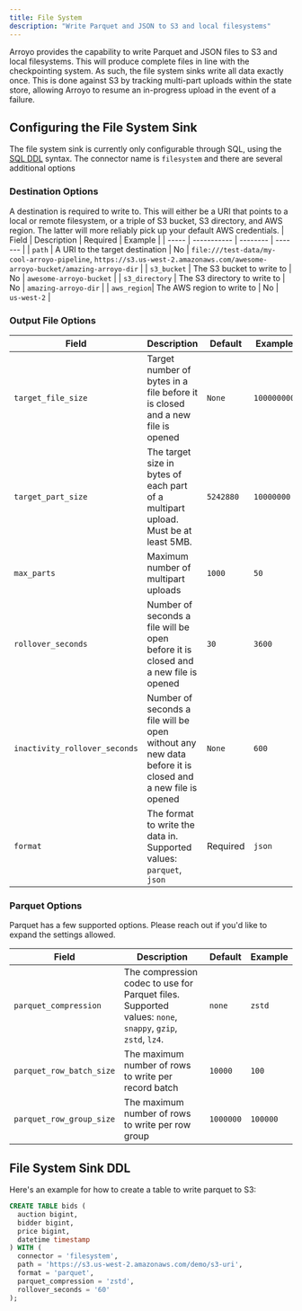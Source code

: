 ```yaml
---
title: File System
description: "Write Parquet and JSON to S3 and local filesystems"
---
```


Arroyo provides the capability to write Parquet and JSON files to S3 and local filesystems.
This will produce complete files in line with the checkpointing system.
As such, the file system sinks write all data exactly once.
This is done against S3 by tracking multi-part uploads within the state store, 
allowing Arroyo to resume an in-progress upload in the event of a failure.

## Configuring the File System Sink

The file system sink is currently only configurable through SQL,
 using the [SQL DDL](/sql/ddl) syntax.
 The connector name is `filesystem` and there are several additional options
 
 ### Destination Options
A destination is required to write to. This will either be a URI that points to a local or remote filesystem, 
or a triple of S3 bucket, S3 directory, and AWS region. The latter will more reliably pick up your default AWS credentials.
 | Field | Description | Required | Example |
 | ----- | ----------- | -------- | ------- |
 | `path` | A URI to the target destination | No | `file:///test-data/my-cool-arroyo-pipeline`, `https://s3.us-west-2.amazonaws.com/awesome-arroyo-bucket/amazing-arroyo-dir` |
 | `s3_bucket` | The S3 bucket to write to | No | `awesome-arroyo-bucket` |
 | `s3_directory` | The S3 directory to write to | No | `amazing-arroyo-dir` |
 | `aws_region`| The AWS region to write to | No | `us-west-2` |

### Output File Options
| Field | Description | Default | Example |
| ----- | ----------- | -------- | ------- |
| `target_file_size` | Target number of bytes in a file before it is closed and a new file is opened | `None` | `100000000` |
| `target_part_size` | The target size in bytes of each part of a multipart upload. Must be at least 5MB. | `5242880` | `10000000`|
| `max_parts` | Maximum number of multipart uploads | `1000` | `50` |
| `rollover_seconds` | Number of seconds a file will be open before it is closed and a new file is opened | `30` | `3600` |
| `inactivity_rollover_seconds` | Number of seconds a file will be open without any new data before it is closed and a new file is opened | `None` | `600` |
| `format` | The format to write the data in. Supported values: `parquet`, `json` | Required | `json` |

### Parquet Options
Parquet has a few supported options. Please reach out if you'd like to expand the settings allowed.

| Field | Description | Default | Example |
| ----- | ----------- | -------- | ------- |
| `parquet_compression` | The compression codec to use for Parquet files. Supported values: `none`, `snappy`, `gzip`, `zstd`, `lz4`. | `none` | `zstd` |
| `parquet_row_batch_size` | The maximum number of rows to write per record batch | `10000` | `100`|
| `parquet_row_group_size` | The maximum number of rows to write per row group | `1000000` | `100000` |


## File System Sink DDL

Here's an example for how to create a table to write parquet to S3:
```sql
CREATE TABLE bids (
  auction bigint,
  bidder bigint,
  price bigint,
  datetime timestamp
) WITH (
  connector = 'filesystem',
  path = 'https://s3.us-west-2.amazonaws.com/demo/s3-uri',
  format = 'parquet',
  parquet_compression = 'zstd',
  rollover_seconds = '60'
);
```